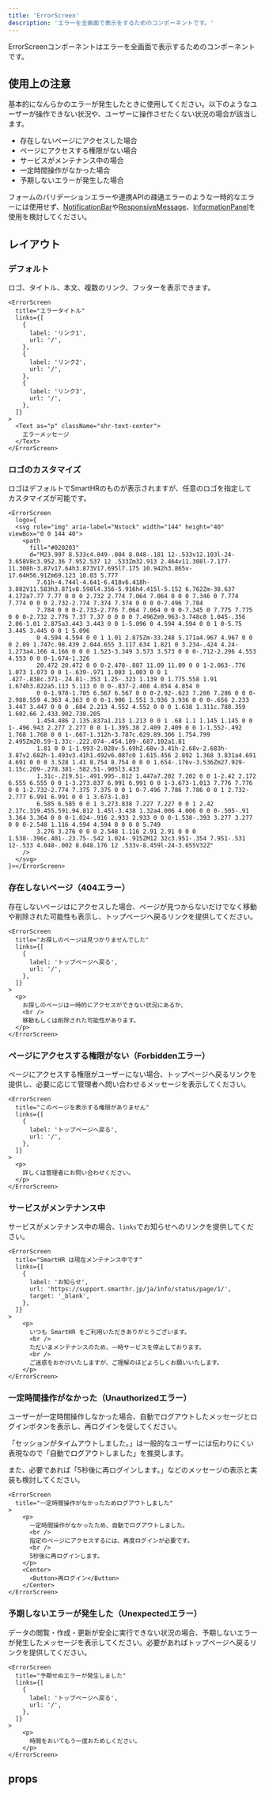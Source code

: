 ```yaml
---
title: 'ErrorScreen'
description: 'エラーを全画面で表示をするためのコンポーネントです。'
---
```


ErrorScreenコンポーネントはエラーを全画面で表示するためのコンポーネントです。

<ComponentStory name="ErrorScreen" />

## 使用上の注意

基本的になんらかのエラーが発生したときに使用してください。以下のようなユーザーが操作できない状況や、ユーザーに操作させたくない状況の場合が該当します。

- 存在しないページにアクセスした場合
- ページにアクセスする権限がない場合
- サービスがメンテナンス中の場合
- 一定時間操作がなかった場合
- 予期しないエラーが発生した場合

フォームのバリデーションエラーや連携APIの疎通エラーのような一時的なエラーには使用せず、[NotificationBar](/products/components/notification-bar/)や[ResponsiveMessage](/products/components/response-message/)、[InformationPanel](/products/components/information-panel/)を使用を検討してください。

## レイアウト

### デフォルト

ロゴ、タイトル、本文、複数のリンク、フッターを表示できます。

```tsx editable codeBlock
<ErrorScreen
  title="エラータイトル"
  links={[
    {
      label: 'リンク1',
      url: '/',
    },
    {
      label: 'リンク2',
      url: '/',
    },
    {
      label: 'リンク3',
      url: '/',
    },
  ]}
>
  <Text as="p" className="shr-text-center">
    エラーメッセージ
  </Text>
</ErrorScreen>
```

### ロゴのカスタマイズ

ロゴはデフォルトでSmartHRのものが表示されますが、任意のロゴを指定してカスタマイズが可能です。

```tsx editable codeBlock
<ErrorScreen
  logo={
  <svg role="img" aria-label="Nstock" width="144" height="40" viewBox="0 0 144 40">
    <path
      fill="#020203"
      d="M23.997 8.533c4.049-.004 8.048-.181 12-.533v12.103l-24-3.658V8c3.952.36 7.952.537 12 .533Zm32.913 2.464v11.308l-7.177-11.308h-3.87v17.64h3.873V17.695l7.175 10.942h3.865v-17.64H56.91Zm69.123 10.03 5.777
        7.61h-4.744l-4.641-6.418v6.418h-3.882V11.583h3.871v8.598l4.356-5.916h4.415l-5.152 6.762Zm-38.637 4.172a7.77 7.77 0 0 0 2.732 2.774 7.064 7.064 0 0 0 7.346 0 7.774 7.774 0 0 0 2.732-2.774 7.374 7.374 0 0 0 0-7.496 7.784
        7.784 0 0 0-2.733-2.776 7.064 7.064 0 0 0-7.345 0 7.775 7.775 0 0 0-2.732 2.776 7.37 7.37 0 0 0 0 7.496Zm9.963-3.748c0 1.045-.356 2.06-1.01 2.875a3.443 3.443 0 0 1-5.096 0 4.594 4.594 0 0 1 0-5.75 3.445 3.445 0 0 1 5.096
        0 4.594 4.594 0 0 1 1.01 2.875Zm-33.248 5.171a4.967 4.967 0 0 0 2.09 1.747c.98.439 2.044.655 3.117.634 1.821 0 3.234-.424 4.24-1.273a4.166 4.166 0 0 0 1.523-3.349 3.573 3.573 0 0 0-.712-2.296 4.553 4.553 0 0 0-1.674-1.326
        20.472 20.472 0 0 0-2.478-.887 11.09 11.09 0 0 1-2.063-.776 1.073 1.073 0 0 1-.639-.971 1.003 1.003 0 0 1 .427-.838c.371-.24.81-.353 1.25-.323 1.139 0 1.775.558 1.91 1.674h3.822a5.113 5.113 0 0 0-.837-2.408 4.854 4.854 0
        0 0-1.978-1.705 6.567 6.567 0 0 0-2.92-.623 7.286 7.286 0 0 0-2.988.559 4.363 4.363 0 0 0-1.906 1.551 3.936 3.936 0 0 0-.656 2.233 3.447 3.447 0 0 0 .684 2.213 4.552 4.552 0 0 0 1.638 1.311c.788.359 1.602.66 2.433.902.738.205
        1.454.486 2.135.837a1.213 1.213 0 0 1 .68 1.1 1.145 1.145 0 0 1-.496.943 2.277 2.277 0 0 1-1.395.38 2.409 2.409 0 0 1-1.552-.492 1.768 1.768 0 0 1-.667-1.312h-3.787c.029.89.306 1.754.799 2.495Zm20.59-1.33c-.222.074-.454.109-.687.102a1.81
        1.81 0 0 1-1.993-2.028v-5.69h2.68v-3.41h-2.68v-2.683h-3.87v2.682h-1.493v3.41h1.492v6.087c0 1.615.456 2.892 1.368 3.831a4.691 4.691 0 0 0 3.528 1.41 8.754 8.754 0 0 0 1.654-.176v-3.536Zm27.929-1.15c.209-.278.381-.582.51-.905l3.433
        1.31c-.219.51-.491.995-.812 1.447a7.202 7.202 0 0 1-2.42 2.172 6.555 6.555 0 0 1-3.273.837 6.991 6.991 0 0 1-3.673-1.013 7.776 7.776 0 0 1-2.732-2.774 7.375 7.375 0 0 1 0-7.496 7.786 7.786 0 0 1 2.732-2.777 6.991 6.991 0 0 1 3.673-1.03
        6.585 6.585 0 0 1 3.273.838 7.227 7.227 0 0 1 2.42 2.17c.319.455.591.94.812 1.45l-3.438 1.32a4.006 4.006 0 0 0-.505-.91 3.364 3.364 0 0 0-1.024-.916 2.933 2.933 0 0 0-1.538-.393 3.277 3.277 0 0 0-2.548 1.116 4.594 4.594 0 0 0 0 5.749
        3.276 3.276 0 0 0 2.548 1.116 2.91 2.91 0 0 0 1.538-.396c.401-.23.75-.542 1.024-.915ZM12 32c3.951-.354 7.951-.531 12-.533 4.048-.002 8.048.176 12 .533v-8.459l-24-3.655V32Z"
    />
  </svg>
}></ErrorScreen>
```

### 存在しないページ（404エラー）

存在しないページはにアクセスした場合、ページが見つからないだけでなく移動や削除された可能性も表示し、トップページへ戻るリンクを提供してください。

```tsx editable codeBlock
<ErrorScreen
  title="お探しのページは見つかりませんでした"
  links={[
    {
      label: 'トップページへ戻る',
      url: '/',
    },
  ]}
>
  <p>
    お探しのページは一時的にアクセスができない状況にあるか、
    <br />
    移動もしくは削除された可能性があります。
  </p>
</ErrorScreen>
```

### ページにアクセスする権限がない（Forbiddenエラー）

ページにアクセスする権限がユーザーにない場合、トップページへ戻るリンクを提供し、必要に応じて管理者へ問い合わせるメッセージを表示してください。

```tsx editable codeBlock
<ErrorScreen
  title="このページを表示する権限がありません"
  links={[
    {
      label: 'トップページへ戻る',
      url: '/',
    },
  ]}
>
  <p>
    詳しくは管理者にお問い合わせください。
  </p>
</ErrorScreen>
```

### サービスがメンテナンス中

サービスがメンテナンス中の場合、`links`でお知らせへのリンクを提供してください。

```tsx editable codeBlock
<ErrorScreen
  title="SmartHR は現在メンテナンス中です"
  links={[
    {
      label: 'お知らせ',
      url: 'https://support.smarthr.jp/ja/info/status/page/1/',
      target: '_blank',
    },
  ]}
>
    <p>
      いつも SmartHR をご利用いただきありがとうございます。
      <br />
      ただいまメンテナンスのため、一時サービスを停止しております。
      <br />
      ご迷惑をおかけいたしますが、ご理解のほどよろしくお願いいたします。
    </p>
</ErrorScreen>
```

### 一定時間操作がなかった（Unauthorizedエラー）

ユーザーが一定時間操作しなかった場合、自動でログアウトしたメッセージとログインボタンを表示し、再ログインを促してください。

「セッションがタイムアウトしました。」は一般的なユーザーには伝わりにくい表現なので「自動でログアウトしました」を推奨します。

また、必要であれば「5秒後に再ログインします。」などのメッセージの表示と実装も検討してください。

```tsx editable codeBlock
<ErrorScreen
  title="一定時間操作がなかったためログアウトしました"
>
    <p>
      一定時間操作がなかったため、自動でログアウトしました。
      <br />
      指定のページにアクセスするには、再度ログインが必要です。
      <br />
      5秒後に再ログインします。
    </p>
    <Center>
      <Button>再ログイン</Button>
    </Center>
</ErrorScreen>
```

### 予期しないエラーが発生した（Unexpectedエラー）

データの閲覧・作成・更新が安全に実行できない状況の場合、予期しないエラーが発生したメッセージを表示してください。必要があればトップページへ戻るリンクを提供してください。

```tsx editable codeBlock
<ErrorScreen
  title="予期せぬエラーが発生しました"
  links={[
    {
      label: 'トップページへ戻る',
      url: '/',
    },
  ]}
>
    <p>
      時間をおいてもう一度おためしください。
    </p>
</ErrorScreen>
```

## props

<ComponentPropsTable name="ErrorScreen" />


